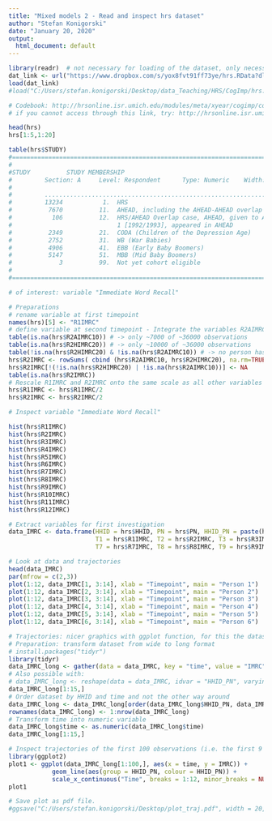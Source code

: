 ```yaml
---
title: "Mixed models 2 - Read and inspect hrs dataset"
author: "Stefan Konigorski"
date: "January 20, 2020"
output:
  html_document: default
---
```


```r
library(readr)  # not necessary for loading of the dataset, only necessary to show labels and formatting of the dataset correctly
dat_link <- url("https://www.dropbox.com/s/yox8fvt91ff73ye/hrs.RData?dl=1")
load(dat_link)
#load("C:/Users/stefan.konigorski/Desktop/data_Teaching/HRS/CogImp/hrs.RData")

# Codebook: http://hrsonline.isr.umich.edu/modules/meta/xyear/cogimp/codebook/cogimp9214a_ri.htm
# if you cannot access through this link, try: http://hrsonline.isr.umich.edu/modules/meta/xyear/cogimp/codebook/cogimp9216_00.html?_ga=2.32439230.1632035919.1574769911-792421365.1574769911 

head(hrs)
hrs[1:5,1:20]

table(hrs$STUDY)
#==========================================================================================
#
#STUDY          STUDY MEMBERSHIP
#         Section: A     Level: Respondent      Type: Numeric    Width: 2   Decimals: 0
#
#         .................................................................................
#         13234           1.  HRS
#          7670          11.  AHEAD, including the AHEAD-AHEAD overlap case
#           106          12.  HRS/AHEAD Overlap case, AHEAD, given to AHEAD after HRS Wave
#                             1 [1992/1993], appeared in AHEAD
#          2349          21.  CODA (Children of the Depression Age)
#          2752          31.  WB (War Babies)
#          4906          41.  EBB (Early Baby Boomers)
#          5147          51.  MBB (Mid Baby Boomers)
#             3          99.  Not yet cohort eligible
#
#==========================================================================================
```

```r
# of interest: variable "Immediate Word Recall"

# Preparations
# rename variable at first timepoint
names(hrs)[5] <- "R1IMRC"
# define variable at second timepoint - Integrate the variables R2AIMRC10 and R2HIMRC20, which both capture different subgroups of the sample at the second timepoint.
table(is.na(hrs$R2AIMRC10)) # -> only ~7000 of ~36000 observations
table(is.na(hrs$R2HIMRC20)) # -> only ~10000 of ~36000 observations
table(!is.na(hrs$R2HIMRC20) & !is.na(hrs$R2AIMRC10)) # -> no person has a value at both variables, i.e. the variables complement each other
hrs$R2IMRC <- rowSums( cbind (hrs$R2AIMRC10, hrs$R2HIMRC20), na.rm=TRUE)
hrs$R2IMRC[!(!is.na(hrs$R2HIMRC20) | !is.na(hrs$R2AIMRC10))] <- NA
table(is.na(hrs$R2IMRC))
# Rescale R1IMRC and R2IMRC onto the same scale as all other variables (measures 3-12 were on a scale of 1-10, measures 1-2 on the scale 1-20)
hrs$R1IMRC <- hrs$R1IMRC/2
hrs$R2IMRC <- hrs$R2IMRC/2
```

```r
# Inspect variable "Immediate Word Recall"

hist(hrs$R1IMRC)
hist(hrs$R2IMRC)
hist(hrs$R3IMRC)
hist(hrs$R4IMRC)
hist(hrs$R5IMRC)
hist(hrs$R6IMRC)
hist(hrs$R7IMRC)
hist(hrs$R8IMRC)
hist(hrs$R9IMRC)
hist(hrs$R10IMRC)
hist(hrs$R11IMRC)
hist(hrs$R12IMRC)
```

```r
# Extract variables for first investigation
data_IMRC <- data.frame(HHID = hrs$HHID, PN = hrs$PN, HHID_PN = paste(hrs$HHID, hrs$PN, sep = "_"),
                        T1 = hrs$R1IMRC, T2 = hrs$R2IMRC, T3 = hrs$R3IMRC, T4 = hrs$R4IMRC, T5 = hrs$R5IMRC, T6 = hrs$R6IMRC,
                        T7 = hrs$R7IMRC, T8 = hrs$R8IMRC, T9 = hrs$R9IMRC, T10 = hrs$R10IMRC, T11 = hrs$R11IMRC, T12 = hrs$R12IMRC)

# Look at data and trajectories
head(data_IMRC)
par(mfrow = c(2,3))
plot(1:12, data_IMRC[1, 3:14], xlab = "Timepoint", main = "Person 1")
plot(1:12, data_IMRC[2, 3:14], xlab = "Timepoint", main = "Person 2")
plot(1:12, data_IMRC[3, 3:14], xlab = "Timepoint", main = "Person 3")
plot(1:12, data_IMRC[4, 3:14], xlab = "Timepoint", main = "Person 4")
plot(1:12, data_IMRC[5, 3:14], xlab = "Timepoint", main = "Person 5")
plot(1:12, data_IMRC[6, 3:14], xlab = "Timepoint", main = "Person 6")
```

```r
# Trajectories: nicer graphics with ggplot function, for this the dataset has to be formatted first
# Preparation: transform dataset from wide to long format
# install.packages("tidyr")
library(tidyr)
data_IMRC_long <- gather(data = data_IMRC, key = "time", value = "IMRC", T1:T12, factor_key=TRUE)
# Also possible with:
# data_IMRC_long <- reshape(data = data_IMRC, idvar = "HHID_PN", varying = names(data_IMRC)[4:15], v.names = "T", direction = "long")
data_IMRC_long[1:15,]
# Order dataset by HHID and time and not the other way around
data_IMRC_long <- data_IMRC_long[order(data_IMRC_long$HHID_PN, data_IMRC_long$time),]
rownames(data_IMRC_long) <- 1:nrow(data_IMRC_long)
# Transform time into numeric variable
data_IMRC_long$time <- as.numeric(data_IMRC_long$time)
data_IMRC_long[1:15,]

# Inspect trajectories of the first 100 observations (i.e. the first 9 persons)
library(ggplot2)
plot1 <- ggplot(data_IMRC_long[1:100,], aes(x = time, y = IMRC)) + 
            geom_line(aes(group = HHID_PN, colour = HHID_PN)) + 
            scale_x_continuous("Time", breaks = 1:12, minor_breaks = NULL, labels = 1:12)
plot1

# Save plot as pdf file.
#ggsave("C:/Users/stefan.konigorski/Desktop/plot_traj.pdf", width = 20, height = 10, units = "cm")

```
